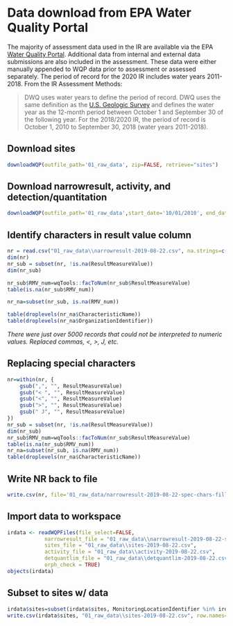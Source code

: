 # Data download from EPA Water Quality Portal
The majority of assessment data used in the IR are available via the EPA [Water Quality Portal](https://www.waterqualitydata.us/]). Additional data from 
internal and external data submissions are also included in the assessment. These data were either manually appended to WQP data prior to assessment or 
assessed separately. The period of record for the 2020 IR includes water years 2011-2018. From the IR Assessment Methods:

> DWQ uses water years to define the period of record. DWQ uses the same definition as the [U.S. Geologic Survey](https://water.usgs.gov/nwc/explain_data.html) and defines the water year as the 12-month period between October 1 and September 30 of the following year. For the 2018/2020 IR, the period of record is October 1, 2010 to September 30, 2018 (water years 2011-2018).


## Download sites
```r
downloadWQP(outfile_path='01_raw_data', zip=FALSE, retrieve="sites")
```
## Download narrowresult, activity, and detection/quantitation
```r
downloadWQP(outfile_path='01_raw_data',start_date='10/01/2010', end_date='09/30/2018', zip=TRUE, unzip=TRUE, retrieve=c("narrowresult", "activity", "detquantlim"))
```

## Identify characters in result value column
```r
nr = read.csv("01_raw_data\\narrowresult-2019-08-22.csv", na.strings=c("NA", ""))
dim(nr)
nr_sub = subset(nr, !is.na(ResultMeasureValue))
dim(nr_sub)

nr_sub$RMV_num=wqTools::facToNum(nr_sub$ResultMeasureValue)
table(is.na(nr_sub$RMV_num))

nr_na=subset(nr_sub, is.na(RMV_num))

table(droplevels(nr_na$CharacteristicName))
table(droplevels(nr_na$OrganizationIdentifier))
```

*There were just over 5000 records that could not be interpreted to numeric values. Replaced commas, <, >, J, etc.*

## Replacing special characters
```r
nr=within(nr, {
	gsub(",", "", ResultMeasureValue)
	gsub("< ", "", ResultMeasureValue)
	gsub("<", "", ResultMeasureValue)
	gsub(">", "", ResultMeasureValue)
	gsub(" J", "", ResultMeasureValue)
})
nr_sub = subset(nr, !is.na(ResultMeasureValue))
dim(nr_sub)
nr_sub$RMV_num=wqTools::facToNum(nr_sub$ResultMeasureValue)
table(is.na(nr_sub$RMV_num))
nr_na=subset(nr_sub, is.na(RMV_num))
table(droplevels(nr_na$CharacteristicName))
```

## Write NR back to file
```r
write.csv(nr, file='01_raw_data/narrowresult-2019-08-22-spec-chars-filled.csv', row.names=F)
```


## Import data to workspace
```r
irdata <- readWQPFiles(file_select=FALSE,
            narrowresult_file = "01_raw_data\\narrowresult-2019-08-22-spec-chars-filled.csv",
            sites_file = "01_raw_data\\sites-2019-08-22.csv",
            activity_file = "01_raw_data\\activity-2019-08-22.csv",
            detquantlim_file = "01_raw_data\\detquantlim-2019-08-22.csv",
            orph_check = TRUE)
objects(irdata)
```

## Subset to sites w/ data
```r
irdata$sites=subset(irdata$sites, MonitoringLocationIdentifier %in% irdata$merged_results$MonitoringLocationIdentifier)
write.csv(irdata$sites, "01_raw_data\\sites-2019-08-22.csv", row.names=F)
```

